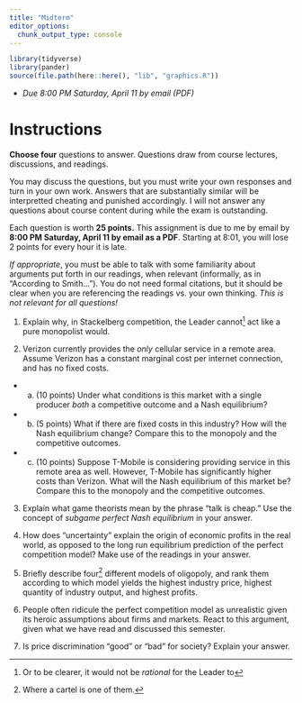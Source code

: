 ```yaml
---
title: "Midterm"
editor_options: 
  chunk_output_type: console
---
```


```r
library(tidyverse)
library(pander)
source(file.path(here::here(), "lib", "graphics.R"))
```

- *Due 8:00 PM Saturday, April 11 by email (PDF)*

# Instructions

**Choose four** questions to answer. Questions draw from course lectures, discussions, and readings.

You may discuss the questions, but you must write your own responses and turn in your own work. Answers that are substantially similar will be interpretted cheating and punished accordingly. I will not answer any questions about course content during while the exam is outstanding.

Each question is worth **25 points.** This assignment is due to me by email by **8:00 PM Saturday, April 11 by email as a PDF**. Starting at 8:01, you will lose 2 points for every hour it is late.

*If appropriate*, you must be able to talk with some familiarity about arguments put forth in our readings, when relevant (informally, as in "According to Smith..."). You do not need formal citations, but it should be clear when you are referencing the readings vs. your own thinking. *This is not relevant for all questions!*

1. Explain why, in Stackelberg competition, the Leader cannot^[Or to be clearer, it would not be *rational* for the Leader to] act like a pure monopolist would.

2. Verizon currently provides the *only* cellular service in a remote area. Assume Verizon has a constant marginal cost per internet connection, and has no fixed costs.

- a. (10 points) Under what conditions is this market with a single producer *both* a competitive outcome and a Nash equilibrium?
- b. (5 points) What if there are fixed costs in this industry? How will the Nash equilibrium change? Compare this to the monopoly and the competitive outcomes.
- c. (10 points) Suppose T-Mobile is considering providing service in this remote area as well. However, T-Mobile has significantly higher costs than Verizon. What will the Nash equilibrium of this market be? Compare this to the monopoly and the competitive outcomes.

3. Explain what game theorists mean by the phrase "talk is cheap." Use the concept of *subgame perfect Nash equilibrium* in your answer.

4. How does "uncertainty" explain the origin of economic profits in the real world, as opposed to the long run equilibrium prediction of the perfect competition model? Make use of the readings in your answer.

5. Briefly describe four^[Where a cartel is one of them.] different models of oligopoly, and rank them according to which model yields the highest industry price, highest quantity of industry output, and highest profits.

6. People often ridicule the perfect competition model as unrealistic given its heroic assumptions about firms and markets. React to this argument, given what we have read and discussed this semester.

7. Is price discrimination "good" or "bad" for society? Explain your answer.